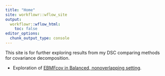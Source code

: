 ```yaml
---
title: "Home"
site: workflowr::wflow_site
output:
  workflowr::wflow_html:
    toc: false
editor_options:
  chunk_output_type: console
---
```


This site is for further exploring results from my DSC comparing methods for covariance decomposition.
  
* Exploration of [EBMFcov in Balanced, nonoverlapping setting](balanced_nonoverlapping_ebmfcov_diag.html).